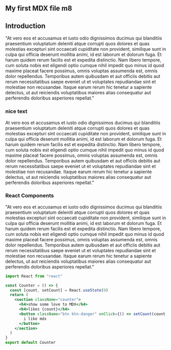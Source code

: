 
<section className="mdx-page">

<h1> My first MDX file m8</h1>

<h2>Introduction</h2>

<p>
  "At vero eos et accusamus et iusto odio dignissimos ducimus qui blanditiis
  praesentium voluptatum deleniti atque corrupti quos dolores et quas molestias
  excepturi sint occaecati cupiditate non provident, similique sunt in culpa qui
  officia deserunt mollitia animi, id est laborum et dolorum fuga. Et harum
  quidem rerum facilis est et expedita distinctio. Nam libero tempore, cum
  soluta nobis est eligendi optio cumque nihil impedit quo minus id quod maxime
  placeat facere possimus, omnis voluptas assumenda est, omnis dolor
  repellendus. Temporibus autem quibusdam et aut officiis debitis aut rerum
  necessitatibus saepe eveniet ut et voluptates repudiandae sint et molestiae
  non recusandae. Itaque earum rerum hic tenetur a sapiente delectus, ut aut
  reiciendis voluptatibus maiores alias consequatur aut perferendis doloribus
  asperiores repellat."

</p>

<h3> nice text </h3>

<p>
  At vero eos et accusamus et iusto odio dignissimos ducimus qui blanditiis
  praesentium voluptatum deleniti atque corrupti quos dolores et quas molestias
  excepturi sint occaecati cupiditate non provident, similique sunt in culpa qui
  officia deserunt mollitia animi, id est laborum et dolorum fuga. Et harum
  quidem rerum facilis est et expedita distinctio. Nam libero tempore, cum
  soluta nobis est eligendi optio cumque nihil impedit quo minus id quod maxime
  placeat facere possimus, omnis voluptas assumenda est, omnis dolor
  repellendus. <Link to="/about">Temporibus</Link> autem quibusdam et aut
  officiis debitis aut rerum necessitatibus saepe eveniet ut et voluptates
  repudiandae sint et molestiae non recusandae. Itaque earum rerum hic tenetur a
  sapiente delectus, ut aut reiciendis voluptatibus maiores alias consequatur
  aut perferendis doloribus asperiores repellat."
</p>

<h3>React Components</h3>

<p>
  "At vero eos et accusamus et iusto odio dignissimos ducimus qui blanditiis
  praesentium voluptatum deleniti atque corrupti quos dolores et quas molestias
  excepturi sint occaecati cupiditate non provident, similique sunt in culpa qui
  officia deserunt mollitia animi, id est laborum et dolorum fuga. Et harum
  quidem rerum facilis est et expedita distinctio. Nam libero tempore, cum
  soluta nobis est eligendi optio cumque nihil impedit quo minus id quod maxime
  placeat facere possimus, omnis voluptas assumenda est, omnis dolor
  repellendus. Temporibus autem quibusdam et aut officiis debitis aut rerum
  necessitatibus saepe eveniet ut et voluptates repudiandae sint et molestiae
  non recusandae. Itaque earum rerum hic tenetur a sapiente delectus, ut aut
  reiciendis voluptatibus maiores alias consequatur aut perferendis doloribus
  asperiores repellat."

</p>

```jsx
import React from "react"

const Counter = () => {
  const [count, setCount] = React.useState(0)
  return (
    <section className="counter">
      <h4>show some love to MDX</h4>
      <h4>likes {count}</h4>
      <button className="btn btn-danger" onClick={() => setCount(count + 1)}>
        i like mdx
      </button>
    </section>
  )
}
export default Counter
```

</section>
